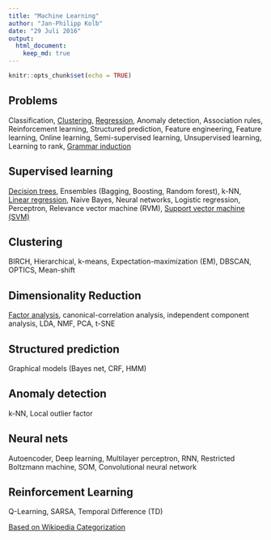 ```yaml
---
title: "Machine Learning"
author: "Jan-Philipp Kolb"
date: "29 Juli 2016"
output:
  html_document:
    keep_md: true
---
```


```r
knitr::opts_chunk$set(echo = TRUE)
```

## Problems

Classification, [Clustering](https://github.com/Japhilko/DataAnalysis/blob/master/UseCases/Wiki_GermanCities.md), [Regression](https://github.com/Japhilko/DataAnalysis/tree/master/Regression), 
Anomaly detection, Association rules, Reinforcement learning, Structured prediction, Feature engineering, Feature learning, Online learning, Semi-supervised learning, Unsupervised learning, Learning to rank, [Grammar induction](https://en.wikipedia.org/wiki/Grammar_induction)

## Supervised learning

[Decision trees](https://github.com/Japhilko/DataAnalysis/blob/master/Machine%20Learning/DecisionTrees.md), Ensembles (Bagging, Boosting, Random forest), k-NN, [Linear regression](https://github.com/Japhilko/DataAnalysis/blob/master/Regression/SimpleLinearRegression.md), Naive Bayes, Neural networks, Logistic regression, Perceptron, Relevance vector machine (RVM), [Support vector machine (SVM)](https://github.com/Japhilko/DataAnalysis/blob/master/Machine%20Learning/SupportVectorMachines.md)


## Clustering

BIRCH, Hierarchical, k-means, Expectation-maximization (EM), DBSCAN, OPTICS, Mean-shift 

## Dimensionality Reduction

[Factor analysis](https://github.com/Japhilko/DataAnalysis/blob/master/Multivariate%20Analysis/FactorAnalysis.md), canonical-correlation analysis, independent component analysis, LDA, NMF, PCA, t-SNE 

## Structured prediction

Graphical models (Bayes net, CRF, HMM)

## Anomaly detection

k-NN, Local outlier factor 

## Neural nets

Autoencoder, Deep learning, Multilayer perceptron, RNN, Restricted Boltzmann machine, SOM, Convolutional neural network 

## Reinforcement Learning

Q-Learning, SARSA, Temporal Difference (TD) 



[Based on Wikipedia Categorization ](https://en.wikipedia.org/wiki/Machine_learning)
